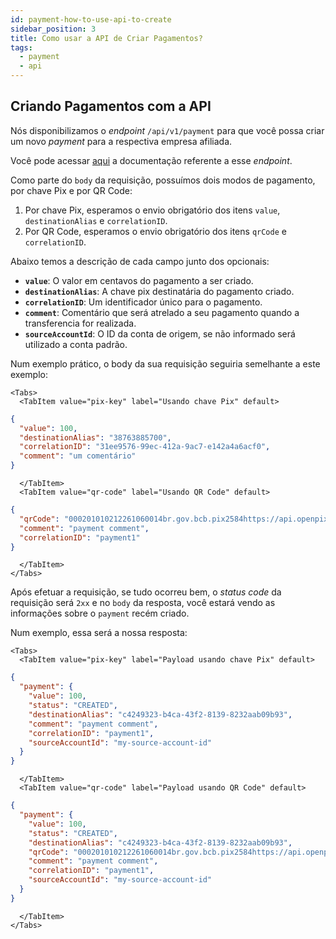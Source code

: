 ```yaml
---
id: payment-how-to-use-api-to-create
sidebar_position: 3
title: Como usar a API de Criar Pagamentos?
tags:
  - payment
  - api
---
```



## Criando Pagamentos com a API

Nós disponibilizamos o _endpoint_ `/api/v1/payment` para que você possa criar
um novo _payment_ para a respectiva empresa afiliada.

Você pode acessar [aqui](<[https://developers.openpix.com.br/api#tag/payment-(request-access)/paths/~1api~1v1~1payment/post](https://developers.openpix.com.br/api#tag/payment-(request-access)/paths/~1api~1v1~1payment/post)>)
a documentação referente a esse _endpoint_.

Como parte do `body` da requisição, possuímos dois modos de pagamento, por chave Pix e por QR Code:

1. Por chave Pix, esperamos o envio obrigatório dos itens `value`, `destinationAlias` e `correlationID`.
2. Por QR Code, esperamos o envio obrigatório dos itens `qrCode` e `correlationID`.

Abaixo temos a descrição de cada campo junto dos opcionais:

- **`value`**: O valor em centavos do pagamento a ser criado.
- **`destinationAlias`**: A chave pix destinatária do pagamento criado.
- **`correlationID`**: Um identificador único para o pagamento.
- **`comment`**: Comentário que será atrelado a seu pagamento quando a transferencia for realizada.
- **`sourceAccountId`**: O ID da conta de origem, se não informado será utilizado a conta padrão.

Num exemplo prático, o body da sua requisição seguiria semelhante a este exemplo:

```mdx-code-block
<Tabs>
  <TabItem value="pix-key" label="Usando chave Pix" default>
```

```json
{
  "value": 100,
  "destinationAlias": "38763885700",
  "correlationID": "31ee9576-99ec-412a-9ac7-e142a4a6acf0",
  "comment": "um comentário"
}
```

```mdx-code-block
  </TabItem>
  <TabItem value="qr-code" label="Usando QR Code" default>
```

```json
{
  "qrCode": "000201010212261060014br.gov.bcb.pix2584https://api.openpix.com.br/openpix/testing?transactionID=867ba5173c734202ac659721306b38c952040000530398654040.015802BR5909LOCALHOST6009Sao Paulo62360532867ba5173c734202ac659721306b38c963044BCA",
  "comment": "payment comment",
  "correlationID": "payment1"
}
```

```mdx-code-block
  </TabItem>
</Tabs>
```

Após efetuar a requisição, se tudo ocorreu bem, o _status code_ da requisição será `2xx` e no `body` da resposta,
você estará vendo as informações sobre o `payment` recém criado.

Num exemplo, essa será a nossa resposta:

```mdx-code-block
<Tabs>
  <TabItem value="pix-key" label="Payload usando chave Pix" default>
```

```json
{
  "payment": {
    "value": 100,
    "status": "CREATED",
    "destinationAlias": "c4249323-b4ca-43f2-8139-8232aab09b93",
    "comment": "payment comment",
    "correlationID": "payment1",
    "sourceAccountId": "my-source-account-id"
  }
}
```

```mdx-code-block
  </TabItem>
  <TabItem value="qr-code" label="Payload usando QR Code" default>
```

```json
{
  "payment": {
    "value": 100,
    "status": "CREATED",
    "destinationAlias": "c4249323-b4ca-43f2-8139-8232aab09b93",
    "qrCode": "000201010212261060014br.gov.bcb.pix2584https://api.openpix.com.br/openpix/testing?transactionID=867ba5173c734202ac659721306b38c952040000530398654040.015802BR5909LOCALHOST6009Sao Paulo62360532867ba5173c734202ac659721306b38c963044BCA",
    "comment": "payment comment",
    "correlationID": "payment1",
    "sourceAccountId": "my-source-account-id"
  }
}
```

```mdx-code-block
  </TabItem>
</Tabs>
```
